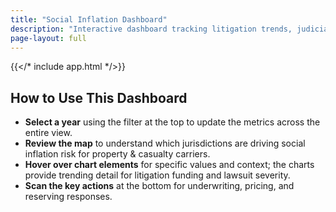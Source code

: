 ```yaml
---
title: "Social Inflation Dashboard"
description: "Interactive dashboard tracking litigation trends, judicial hellholes, and reserve pressure for P&C carriers."
page-layout: full
---
```


{{</* include app.html */>}}

## How to Use This Dashboard

- **Select a year** using the filter at the top to update the metrics across the entire view.
- **Review the map** to understand which jurisdictions are driving social inflation risk for property & casualty carriers.
- **Hover over chart elements** for specific values and context; the charts provide trending detail for litigation funding and lawsuit severity.
- **Scan the key actions** at the bottom for underwriting, pricing, and reserving responses.
